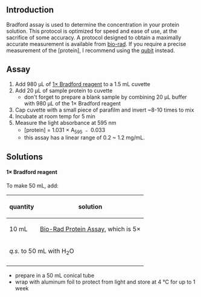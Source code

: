 ==Introduction==
Bradford assay is used to determine the concentration in your protein solution. This protocol is optimized for speed and ease of use, at the sacrifice of some accuracy.  A protocol designed to obtain a maximally accurate measurement is available from [http://www.bio-rad.com/webroot/web/pdf/lsr/literature/LIT33.pdf bio-rad].  If you require a precise measurement of the [protein], I recommend using the [https://www.thermofisher.com/order/catalog/product/Q33211 qubit] instead.


==Assay==
# Add 980 μL of [[#1× Bradford reagent|1× Bradford reagent]] to a 1.5 mL cuvette
# Add 20 μL of sample protein to cuvette
#* don't forget to prepare a blank sample by combining 20 μL buffer with 980 μL of the 1× Bradford reagent
# Cap cuvette with a small piece of parafilm and invert ~8-10 times to mix
# Incubate at room temp for 5 min
# Measure the light absorbance at 595 nm
#* [protein] = 1.031 × A<sub>595</sub> ﹣ 0.033
#* this assay has a linear range of 0.2 ~ 1.2 mg/mL.


==Solutions==
====1× Bradford reagent====
To make 50 mL, add:
{| class="wikitable" border="1"
|-
!  quantity
!  solution
|-
| 10 mL || [http://www.bio-rad.com/en-ch/product/bradford-protein-assay Bio-Rad Protein Assay], which is 5×
|-
| colspan="2"| ''q.s.'' to 50 mL with H<sub>2</sub>O
|-
|}
*prepare in a 50 mL conical tube
*wrap with aluminum foil to protect from light and store at 4 °C for up to 1 week
